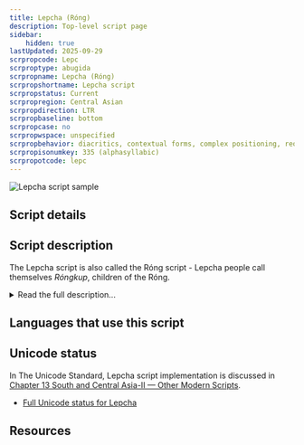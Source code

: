 ```yaml
---
title: Lepcha (Róng)
description: Top-level script page
sidebar:
    hidden: true
lastUpdated: 2025-09-29
scrpropcode: Lepc
scrproptype: abugida
scrpropname: Lepcha (Róng)
scrpropshortname: Lepcha script
scrpropstatus: Current
scrpropregion: Central Asian
scrpropdirection: LTR
scrpropbaseline: bottom
scrpropcase: no
scrpropwspace: unspecified
scrpropbehavior: diacritics, contextual forms, complex positioning, reordering, required ligatures
scrpropisonumkey: 335 (alphasyllabic)
scrpropotcode: lepc
---
```



![Lepcha script sample](../images/lepc-sample.png "Dr. Heleen Plaisier, 'ekádoshi sá munlóm', 2003.")

## Script details

<ScriptDetails />

## Script description

The Lepcha script is also called the Róng script - Lepcha people call themselves _Róngkup_, children of the Róng.

<details>
<summary>Read the full description...</summary>It is used for writing the Lepcha language, a Tibeto-Burman language spoken by about 52,800 people in India, Nepal and Bhutan. The script is derived from Tibetan writing, probably motivated by Buddhist missionary activity in the 1700s. Early manuscripts were written in vertical columns but later and current texts are written horizontally.  Many letters, when rotated back to their previous vertical position, closely resemble their Tibetan counterparts.

The script comprises twenty-nine basic CV letters, called 'mother letters', where V is [a], and nine vowel diacritics, called 'child letters', which are used to represent post-consonantal vowels other than [a]. There are also three letters which have been added since the late 1990s for representing the retroflex consonants [ʈ], [ʈ<sup>h</sup>], [ɖ]; these letters are used only in Sikkim, India. Elsewhere these sounds are written with the _kra_, _hra_ and _gra_ ligatures modified by _nukta_ - a dot written below the letter. Any consonant can be used at the start of a syllable, and any vowel at the end, but only [k], [t], [n], [p], [m], [r], [l] can be used at the end. Final forms exist for representing these seven sounds syllable-finally; these are diacritics written above the base letter. Syllable-initial vowels are written with a vowel-carrier which represents [a] when unmarked, or any of the other nine vowels when marked with the appropriate diacritic.

Three consonants can be used medially, _r_, _y_ and _l_. Clusters containing medial [r] or [y] are written with special ligating forms which attach to the base letter. Ligating forms of _r_ and _y_ can also combine to produce a post-consonantal _-rya_ ligature. Clusters with medial [l] are written using a set of seven letters representing [kla], [gla], [pla], [fla], [bla], [mla], [hla]. These letters cannot be decomposed into individual C+l parts.

Two other non-alphabetic signs are used as well as _nukta_. Letters modified with _nukta_ are called _nuktated_. The sign called _nyindo_ is written to the left of the mother letter to indicate a final velar nasal when no specific vowel is written. So _s_ + _nyindo_ = [saŋ]. Where a different vowel is intended, the _lakang_ sign is used together with the appropriate vowel diacritic.

Lepcha writing uses script-specific digits from 0-9, and, when copying traditional texts, five punctuation marks. In modern texts, Latin punctuation is normally used, together with the Tibetan _tsheg_ symbol.
</details>

## Languages that use this script

<WsList script='Lepc' wsMax='5' />

## Unicode status

In The Unicode Standard, Lepcha script implementation is discussed in [Chapter 13 South and Central Asia-II — Other Modern Scripts](https://www.unicode.org/versions/latest/core-spec/chapter-13/#G27253).

- [Full Unicode status for Lepcha](/scrlang/unicode/lepc-unicode)



## Resources

<ScriptResources detailSummary='seemore' />

